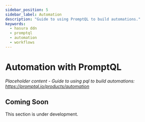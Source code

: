```yaml
---
sidebar_position: 5
sidebar_label: Automation
description: "Guide to using PromptQL to build automations."
keywords:
  - hasura ddn
  - promptql
  - automation
  - workflows
---
```


# Automation with PromptQL

_Placeholder content - Guide to using pql to build automations: https://promptql.io/products/automation_

## Coming Soon

This section is under development.
